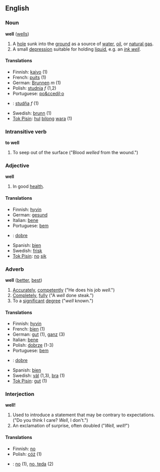 ==English==
===Noun===
'''well''' ([[wells]])

#A [[hole]] sunk into the [[ground]] as a source of [[water]], [[oil]], or [[natural gas]].
#A small [[depression]] suitable for holding [[liquid]], e.g. an ''[[ink well]]''.

====Translations====  
*Finnish: [[kaivo]] (1)
*French: [[puits]] (1)
*German: [[Brunnen]] ''m'' (1)
*Polish: [[studnia]] ''f'' (1,2)
*Portuguese: [[po&ccedil;o]]
*{{sk}}: [[studňa#Slovak|studňa]] ''f'' (1)
*Swedish: [[brunn]] (1)
*[[Tok Pisin]]: [[hul]] [[bilong]] [[wara]] (1)

===Intransitive verb===
'''to well'''

# To seep out of the surface ("Blood ''welled'' from the wound.")

===Adjective===
'''well'''

#In good [[health]].

====Translations====  
*Finnish: [[hyvin]]
*German: [[gesund]]
*Italian: [[bene]]
*Portuguese: [[bem]]
*{{sk}}: [[dobre#Slovak|dobre]]
*Spanish: [[bien]]
*Swedish: [[frisk]]
*[[Tok Pisin]]: [[no]] [[sik]]

===Adverb===  
'''well''' ([[better]], [[best]])

#[[Accurately]], [[competently]] ("He does his job ''well''.")
#[[Completely]], [[fully]] ("A ''well'' done steak.")
#To a [[significant]] [[degree]] ("''well'' known.")

====Translations====
*Finnish: [[hyvin]]
*French: [[bien]]  (1)
*German: [[gut]] (1), [[ganz]] (3)
*Italian: [[bene]]
*Polish: [[dobrze]] (1-3)
*Portuguese: [[bem]]
*{{sk}}: [[dobre#Slovak|dobre]]
*Spanish: [[bien]]
*Swedish: [[väl]] (1,3), [[bra]] (1)
*[[Tok Pisin]]: [[gut]] (1)

===Interjection===
'''well!'''

#Used to introduce a statement that may be contrary to expectations.  ("Do you think I care?  ''Well'', I don't.")
#An exclamation of surprise, often doubled ("''Well, well!''")

====Translations====
*Finnish: [[no]]
*Polish: [[cóż]] (1)
*{{sk}}: [[no]] (1), [[no, teda]] (2)